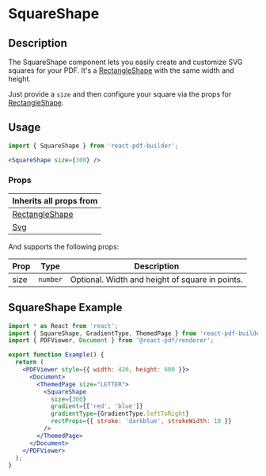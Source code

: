 

<Meta title="Documentation/Components/Shapes/SquareShape" />

<h1>SquareShape</h1>

## Description

The SquareShape component lets you easily create and customize SVG squares for your PDF. It's a [RectangleShape](https://justinmahar.github.io/react-pdf-builder/?path=/docs/documentation-components-shapes-rectangleshape--docs) with the same width and height.

Just provide a `size` and then configure your square via the props for [RectangleShape](https://justinmahar.github.io/react-pdf-builder/?path=/docs/documentation-components-shapes-rectangleshape--docs).

## Usage

```jsx
import { SquareShape } from 'react-pdf-builder';
```

```jsx
<SquareShape size={300} />
```

### Props

| Inherits all props from                                                                                                            |
| ---------------------------------------------------------------------------------------------------------------------------------- |
| [RectangleShape](https://justinmahar.github.io/react-pdf-builder/?path=/docs/documentation-components-shapes-rectangleshape--docs) |
| [Svg](https://react-pdf.org/svg#svg)                                                                                               |

And supports the following props:

| Prop | Type     | Description                                     |
| ---- | -------- | ----------------------------------------------- |
| size | `number` | Optional. Width and height of square in points. |
  
## SquareShape Example

<DocsPDF>
  <SquareShape 
    size={300}
    gradient={['red', 'blue']}
    gradientType={GradientType.leftToRight}
    rectProps={{ stroke: 'darkblue', strokeWidth: 10 }}
   />
</DocsPDF>

```jsx
import * as React from 'react';
import { SquareShape, GradientType, ThemedPage } from 'react-pdf-builder';
import { PDFViewer, Document } from '@react-pdf/renderer';

export function Example() {
  return (
    <PDFViewer style={{ width: 420, height: 600 }}>
      <Document>
        <ThemedPage size="LETTER">
          <SquareShape 
            size={300}
            gradient={['red', 'blue']}
            gradientType={GradientType.leftToRight}
            rectProps={{ stroke: 'darkblue', strokeWidth: 10 }}
          />
        </ThemedPage>
      </Document>
    </PDFViewer>
  );
}
```
